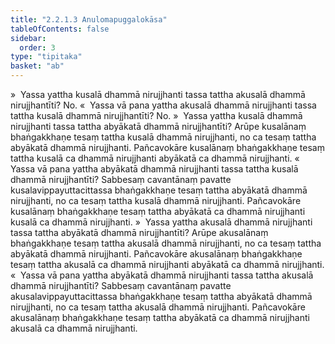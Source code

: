 ```yaml
---
title: "2.2.1.3 Anulomapuggalokāsa"
tableOfContents: false
sidebar:
  order: 3
type: "tipitaka"
basket: "ab"
---
```



<DynamicBreadcrumb />

<Division number="103">

<Paragraph number="457">
»  Yassa yattha kusalā dhammā nirujjhanti tassa tattha akusalā dhammā nirujjhantīti? No.
</Paragraph>

<Paragraph number="458">
«  Yassa vā pana yattha akusalā dhammā nirujjhanti tassa tattha kusalā dhammā nirujjhantīti? No.
</Paragraph>

<Paragraph number="459">
»  Yassa yattha kusalā dhammā nirujjhanti tassa tattha abyākatā dhammā nirujjhantīti?
</Paragraph>

<Paragraph number="460">
Arūpe kusalānaṃ bhaṅgakkhaṇe tesaṃ tattha kusalā dhammā nirujjhanti, no ca tesaṃ tattha abyākatā dhammā nirujjhanti. Pañcavokāre kusalānaṃ bhaṅgakkhaṇe tesaṃ tattha kusalā ca dhammā nirujjhanti abyākatā ca dhammā nirujjhanti.
</Paragraph>

<Paragraph number="461">
«  Yassa vā pana yattha abyākatā dhammā nirujjhanti tassa tattha kusalā dhammā nirujjhantīti?
</Paragraph>

<Paragraph number="462">
Sabbesaṃ cavantānaṃ pavatte kusalavippayuttacittassa bhaṅgakkhaṇe tesaṃ tattha abyākatā dhammā nirujjhanti, no ca tesaṃ tattha kusalā dhammā nirujjhanti. Pañcavokāre kusalānaṃ bhaṅgakkhaṇe tesaṃ tattha abyākatā ca dhammā nirujjhanti kusalā ca dhammā nirujjhanti.
</Paragraph>

</Division>
<Division number="104">

<Paragraph number="463">
»  Yassa yattha akusalā dhammā nirujjhanti tassa tattha abyākatā dhammā nirujjhantīti?
</Paragraph>

<Paragraph number="464">
Arūpe akusalānaṃ bhaṅgakkhaṇe tesaṃ tattha akusalā dhammā nirujjhanti, no ca tesaṃ tattha abyākatā dhammā nirujjhanti. Pañcavokāre akusalānaṃ bhaṅgakkhaṇe tesaṃ tattha akusalā ca dhammā nirujjhanti abyākatā ca dhammā nirujjhanti.
</Paragraph>

<Paragraph number="465">
«  Yassa vā pana yattha abyākatā dhammā nirujjhanti tassa tattha akusalā dhammā nirujjhantīti?
</Paragraph>

<Paragraph number="466">
Sabbesaṃ cavantānaṃ pavatte akusalavippayuttacittassa bhaṅgakkhaṇe tesaṃ tattha abyākatā dhammā nirujjhanti, no ca tesaṃ tattha akusalā dhammā nirujjhanti. Pañcavokāre akusalānaṃ bhaṅgakkhaṇe tesaṃ tattha abyākatā ca dhammā nirujjhanti akusalā ca dhammā nirujjhanti.
</Paragraph>
</Division>